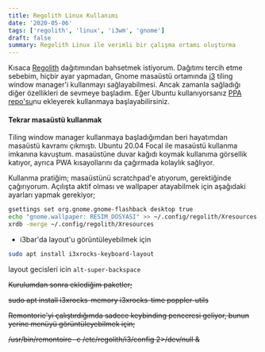 ```yaml
---
title: Regolith Linux Kullanımı
date: '2020-05-06'
tags: ['regolith', 'linux', 'i3wm', 'gnome']
draft: false
summary: Regolith Linux ile verimli bir çalışma ortamı oluşturma
---
```


Kısaca [Regolith](https://regolith-linux.org/) dağıtımından bahsetmek
istiyorum. Dağıtımı tercih etme sebebim, hiçbir ayar yapmadan, Gnome masaüstü ortamında
[i3](https://i3wm.org/) tiling window manager'i kullanmayı sağlayabilmesi.
Ancak zamanla sağladığı diğer özellikleri de sevmeye başladım. Eğer Ubuntu
kullanıyorsanız [PPA repo'su](https://regolith-linux.org/download/)nu ekleyerek
kullanmaya başlayabilirsiniz.

#### Tekrar masaüstü kullanmak

Tiling window manager kullanmaya başladığımdan beri hayatımdan masaüstü kavramı
çıkmıştı. Ubuntu 20.04 Focal ile masaüstü kullanma imkanına kavuştum.
masaüstüne duvar kağıdı koymak kullanıma görsellik katıyor, ayrıca PWA
kısayollarını da çağırmada kolaylık sağlıyor.

Kullanma pratiğim; masaüstünü scratchpad'e atıyorum, gerektiğinde çağırıyorum.
Açılışta aktif olması ve wallpaper atayabilmek için aşağıdaki ayarları yapmak
gerekiyor;
```bash
gsettings set org.gnome.gnome-flashback desktop true
echo "gnome.wallpaper: RESIM_DOSYASI" >> ~/.config/regolith/Xresources
xrdb -merge ~/.config/regolith/Xresources
```

* i3bar'da layout'u görüntüleyebilmek için
```bash
sudo apt install i3xrocks-keyboard-layout
```
layout gecisleri icin `alt-super-backspace`


~~Kurulumdan sonra eklediğim paketler;~~

~~sudo apt install i3xrocks-memory i3xrocks-time poppler-utils~~

~~Remontorie'yi çalıştırdığımda sadece keybinding penceresi geliyor, bunun
  yerine menüyü görüntüleyebilmek için;~~

~~/usr/bin/remontoire -c /etc/regolith/i3/config 2>/dev/null &~~

